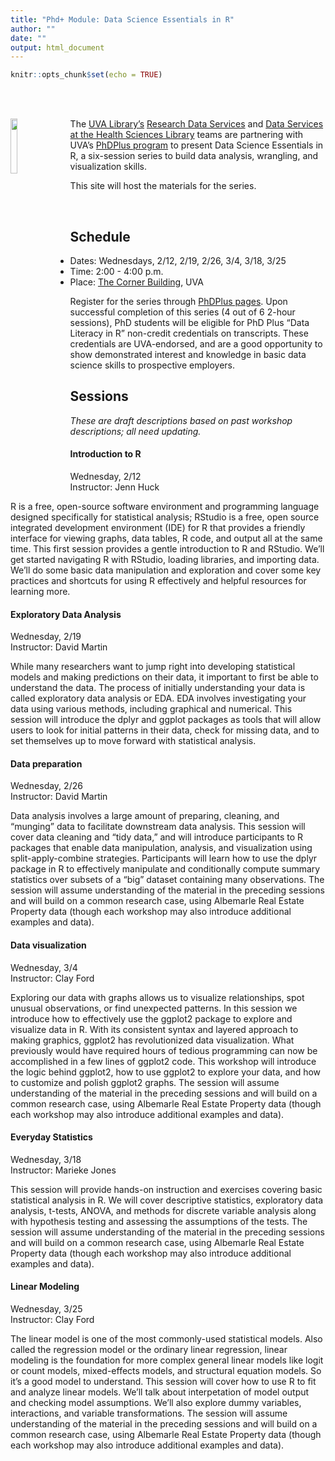 ```yaml
---
title: "Phd+ Module: Data Science Essentials in R"
author: ""
date: ""
output: html_document
---
```


```r
knitr::opts_chunk$set(echo = TRUE)
```

<br>
<br>

<img src="../images/Rlogo.png" style="float:left; width:15%; margin-right: 20px">
The [UVA Library's](https://www.library.virginia.edu) [Research Data Services](https://data.library.virginia.edu) and [Data Services at the Health Sciences Library](https://guides.hsl.virginia.edu/data) teams are partnering with UVA's [PhDPlus program](http://phdplus.virginia.edu/) to present Data Science Essentials in R, a six-session series to build data analysis, wrangling, and visualization skills.

This site will host the materials for the series.

<br>

## Schedule
* Dates: Wednesdays, 2/12, 2/19, 2/26, 3/4, 3/18, 3/25
* Time: 2:00 - 4:00 p.m.
* Place: [The Corner Building](https://goo.gl/maps/CKAb1Ah9DZVMnvXC9), UVA

Register for the series through [PhDPlus pages](https://phdplus.virginia.edu/core-module/data-literacy). Upon successful completion of this series (4 out of 6 2-hour sessions), PhD students will be eligible for PhD Plus “Data Literacy in R” non-credit credentials on transcripts. These credentials are UVA-endorsed, and are a good opportunity to show demonstrated interest and knowledge in basic data science skills to prospective employers.

## Sessions
*These are draft descriptions based on past workshop descriptions; all need updating.*

#### **Introduction to R**
Wednesday, 2/12   
Instructor: Jenn Huck

R is a free, open-source software environment and programming language designed specifically for statistical analysis; RStudio is a free, open source integrated development environment (IDE) for R that provides a friendly interface for viewing graphs, data tables, R code, and output all at the same time. This first session provides a gentle introduction to R and RStudio. We’ll get started navigating R with RStudio, loading libraries, and importing data. We’ll do some basic data manipulation and exploration and cover some key practices and shortcuts for using R effectively and helpful resources for learning more.


#### **Exploratory Data Analysis **
Wednesday, 2/19   
Instructor: David Martin

While many researchers want to jump right into developing statistical models and making predictions on their data, it important to first be able to understand the data. The process of initially understanding your data is called exploratory data analysis or EDA. EDA involves investigating your data using various methods, including graphical and numerical. This session will introduce the dplyr and ggplot packages as tools that will allow users to look for initial patterns in their data, check for missing data, and to set themselves up to move forward with statistical analysis.


#### **Data preparation**
Wednesday, 2/26   
Instructor: David Martin

Data analysis involves a large amount of preparing, cleaning, and "munging" data to facilitate downstream data analysis. This session will cover data cleaning and "tidy data," and will introduce participants to R packages that enable data manipulation, analysis, and visualization using split-apply-combine strategies. Participants will learn how to use the dplyr package in R to effectively manipulate and conditionally compute summary statistics over subsets of a "big" dataset containing many observations. The session will assume understanding of the material in the preceding sessions and will build on a common research case, using Albemarle Real Estate Property data (though each workshop may also introduce additional examples and data). 


#### **Data visualization**
Wednesday, 3/4    
Instructor: Clay Ford

Exploring our data with graphs allows us to visualize relationships, spot unusual observations, or find unexpected patterns. In this session we introduce how to effectively use the ggplot2 package to explore and visualize data in R. With its consistent syntax and layered approach to making graphics, ggplot2 has revolutionized data visualization. What previously would have required hours of tedious programming can now be accomplished in a few lines of ggplot2 code. This workshop will introduce the logic behind ggplot2, how to use ggplot2 to explore your data, and how to customize and polish ggplot2 graphs. The session will assume understanding of the material in the preceding sessions and will build on a common research case, using Albemarle Real Estate Property data (though each workshop may also introduce additional examples and data). 


#### **Everyday Statistics**
Wednesday, 3/18     
Instructor: Marieke Jones

This session will provide hands-on instruction and exercises covering basic statistical analysis in R. We will cover descriptive statistics, exploratory data analysis, t-tests, ANOVA, and methods for discrete variable analysis along with hypothesis testing and assessing the assumptions of the tests. The session will assume understanding of the material in the preceding sessions and will build on a common research case, using Albemarle Real Estate Property data (though each workshop may also introduce additional examples and data).


#### **Linear Modeling**
Wednesday, 3/25    
Instructor: Clay Ford

The linear model is one of the most commonly-used statistical models. Also called the regression model or the ordinary linear regression, linear modeling is the foundation for more complex general linear models like logit or count models, mixed-effects models, and structural equation models. So it’s a good model to understand. This session will cover how to use R to fit and analyze linear models. We’ll talk about interpetation of model output and checking model assumptions. We’ll also explore dummy variables, interactions, and variable transformations. The session will assume understanding of the material in the preceding sessions and will build on a common research case, using Albemarle Real Estate Property data (though each workshop may also introduce additional examples and data). 

